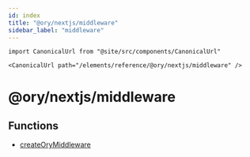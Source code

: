 ```yaml
---
id: index
title: "@ory/nextjs/middleware"
sidebar_label: "middleware"
---
```


```mdx-code-block
import CanonicalUrl from "@site/src/components/CanonicalUrl"

<CanonicalUrl path="/elements/reference/@ory/nextjs/middleware" />
```

# @ory/nextjs/middleware

## Functions

- [createOryMiddleware](functions/createOryMiddleware.md)
